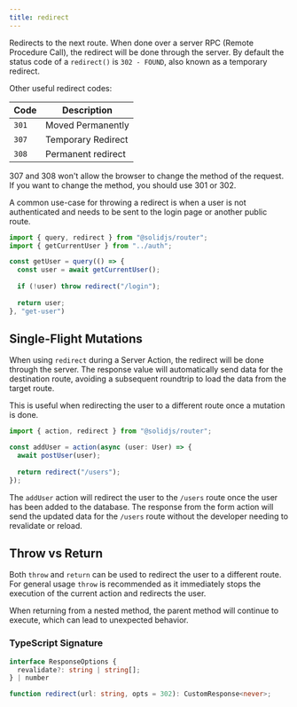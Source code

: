 ```yaml
---
title: redirect
---
```


Redirects to the next route.
When done over a server RPC (Remote Procedure Call), the redirect will be done through the server.
By default the status code of a `redirect()` is `302 - FOUND`, also known as a temporary redirect.

Other useful redirect codes:

| Code | Description |
| ---- | ----------- |
| `301` | Moved Permanently |
| `307` | Temporary Redirect |
| `308` | Permanent redirect |

<Callout type="tip" name="Redirect Methods">
307 and 308 won't allow the browser to change the method of the request. If you want to change the method, you should use 301 or 302.
</Callout>

A common use-case for throwing a redirect is when a user is not authenticated and needs to be sent to the login page or another public route.

```js title="/queries/get-user.ts" {7}
import { query, redirect } from "@solidjs/router";
import { getCurrentUser } from "../auth";

const getUser = query(() => {
  const user = await getCurrentUser();
  
  if (!user) throw redirect("/login");
  
  return user;
}, "get-user")
```

## Single-Flight Mutations

When using `redirect` during a Server Action, the redirect will be done through the server.
The response value will automatically send data for the destination route, avoiding a subsequent roundtrip to load the data from the target route.

This is useful when redirecting the user to a different route once a mutation is done.

```ts title="/actions/add-user.ts" {3,6}
import { action, redirect } from "@solidjs/router";

const addUser = action(async (user: User) => {
  await postUser(user);
  
  return redirect("/users");
});
```

The `addUser` action will redirect the user to the `/users` route once the user has been added to the database.
The response from the form action will send the updated data for the `/users` route without the developer needing to revalidate or reload.

## Throw vs Return

Both `throw` and `return` can be used to redirect the user to a different route.
For general usage `throw` is recommended as it immediately stops the execution of the current action and redirects the user.

When returning from a nested method, the parent method will continue to execute, which can lead to unexpected behavior.

### TypeScript Signature

```typescript
interface ResponseOptions {
  revalidate?: string | string[];
} | number

function redirect(url: string, opts = 302): CustomResponse<never>;
``` 
